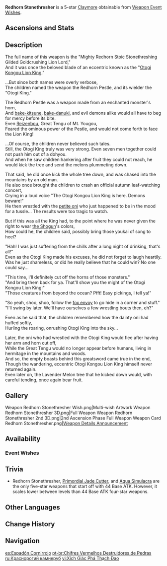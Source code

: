 {{Weapon Infobox
|id             = 12510
|image          = <gallery>
Weapon Redhorn Stonethresher.png|Base
Weapon Redhorn Stonethresher 2nd.png|2nd Ascension
</gallery>
|type           = Claymore
|releaseDate    = 2021-12-14
|rarity         = 5
|base_atk       = 44b
|2nd_stat_type  = CRIT DMG
|2nd_stat       = 19.2%
|obtain         = Weapon Event Wishes
|passive        = Gokadaiou Otogibanashi
|effect         = DEF is increased by (var1)%. Normal and Charged Attack DMG is increased by (var2)% of DEF.
|eff_rank1_var1 = 28
|eff_rank2_var1 = 35
|eff_rank3_var1 = 42
|eff_rank4_var1 = 49
|eff_rank5_var1 = 56
|eff_rank1_var2 = 40
|eff_rank2_var2 = 50
|eff_rank3_var2 = 60
|eff_rank4_var2 = 70
|eff_rank5_var2 = 80
|eff_att1       = DEF
|eff_att2       = Normal Attack Flat DMG Increase
|eff_att3       = Charged Attack Flat DMG Increase
|eff_att4       = Flat DMG Increase
}}
{{Description|According to its [[Otogi King|previous owner]], this weapon is the "Mighty Redhorn Stoic Stonethreshing Gilded Goldcrushing Lion Lord" that can send any monster packing with its tail between its legs.}}
'''Redhorn Stonethresher''' is a 5-star [[Claymore]] obtainable from [[Weapon Event Wishes]].

==Ascensions and Stats==
{{Weapon Ascensions and Stats
|ascendMat1 = Narukami's Wisdom
|ascendMat2 = Narukami's Joy
|ascendMat3 = Narukami's Affection
|ascendMat4 = Narukami's Valor
|bossMat1   = Concealed Claw
|bossMat2   = Concealed Unguis
|bossMat3   = Concealed Talon
|commonMat1 = Old Handguard
|commonMat2 = Kageuchi Handguard
|commonMat3 = Famed Handguard
}}

==Description==
The full name of this weapon is the "Mighty Redhorn Stoic Stonethreshing Gilded Goldcrushing Lion Lord,"<br />
And it was once the beloved blade of an eccentric known as the "[[Otogi King|Otogi Kongou Lion King]]."

...But since both names were overly verbose,<br />
The children named the weapon the Redhorn Pestle, and its wielder the "Otogi King."

The Redhorn Pestle was a weapon made from an enchanted monster's horn,<br />
And [[kitsune|bake-kitsune]], [[bake-danuki]], and evil demons alike would all have to beg for mercy before its bite.<br />
Even [[Reizenbou]], Great Tengu of Mt. Yougou,<br />
Feared the ominous power of the Pestle, and would not come forth to face the Lion King!

...Of course, the children never believed such tales.<br/ >
Still, the Otogi King truly was very strong. Even seven men together could not push him out of a dohyou.<br />
And when he saw children hankering after fruit they could not reach, he would kick the tree and send the melons plummeting down.

That said, he did once kick the whole tree down, and was chased into the mountains by an old man.<br />
He also once brought the children to crash an official autumn leaf-watching concert,<br />
Crying in a loud voice "The Otogi Kongou Lion King is here. Demons beware!"<br />
He then wrestled with the [[Mikoshi Chiyo|petite oni]] who just happened to be in the mood for a tussle... The results were too tragic to watch.

But if this was all the King had, to the point where he was never given the right to wear [[Raiden Shogun|the Shogun]]'s colors,<br />
How could he, the children said, possibly bring those youkai of song to heel?

"Hah! I was just suffering from the chills after a long night of drinking, that's all!"<br />
Even as the Otogi King made his excuses, he did not forget to laugh heartily.<br />
Was he just shameless, or did he really believe that he could win? No one could say...

"This time, I'll definitely cut off the horns of those monsters."<br />
"And bring them back for ya. That'll show you the might of the Otogi Kongou Lion King!"<br />
"Those creatures from beyond the ocean? Pfft! Easy pickings, I tell ya!"

"So yeah, shoo, shoo, follow the [[Kitsune Saiguu|fox envoy]] to go hide in a corner and stuff."<br/ >
"I'll swing by later. We'll have ourselves a few wrestling bouts then, eh?"

Even as he said that, the children remembered how the dainty oni had huffed softly,<br/ >
Hurling the roaring, onrushing Otogi King into the sky...

Later, the oni who had wrestled with the Otogi King would flee after having her arm and horn cut off,<br />
While the Great Tengu would no longer appear before humans, living in hermitage in the mountains and woods.<br/ >
And so, the empty boasts behind this greatsword came true in the end,<br/ >
Though the wandering, eccentric Otogi Kongou Lion King himself never returned again.<br/ >
Even later on, the Lavender Melon tree that he kicked down would, with careful tending, once again bear fruit.

==Gallery==
<gallery hideaddbutton="true" captionalign="center">
Weapon Redhorn Stonethresher Wish.png|Multi-wish Artwork
Weapon Redhorn Stonethresher 3D.png|Full Weapon
Weapon Redhorn Stonethresher 2nd 3D.png|2nd Ascension Phase Full Weapon
Weapon Card Redhorn Stonethresher.png|[https://twitter.com/GenshinImpact/status/1469154913129156608 Weapon Details Announcement]
</gallery>

==Availability==
===Event Wishes===
{{Featured}}

==Trivia==
*Redhorn Stonethresher, [[Primordial Jade Cutter]], and [[Aqua Simulacra]] are the only five-star weapons that start off with 44 Base ATK. However, it scales lower between levels than 44 Base ATK four-star weapons.

==Other Languages==
{{Other Languages
|en      = Redhorn Stonethresher
|zhs     = 赤角石溃杵
|zhs_rm  = Chìjiǎo Shíkuìchǔ
|zht     = 赤角石潰杵
|zht_rm  = Chìjiǎo Shíkuìchǔ
|zh_tl   = Red Horn Stone-Destroying Baton
|ja      = 赤角石塵滅砕
|ja_rm   = Sekkaku Sekijin Messai{{Assumed}}
|ja_tl   = Redhorn Stone-to-Dust-Destructive-Smasher
|ja_note = {{Lang|ja=石塵滅砕|mini=1}} = "stone" + "dust, trash" + "destroy, ruin" + "smash, break, crush"
|ko      = {{tt|쇄석|碎石}}의 붉은 뿔
|ko_rm   = Soeseok-ui Bulgeun Ppul
|ko_tl   = Stonethresher's Redhorn
|es      = Espadón Cornirrojo
|es_tl   = Red Horned Sword
|es_note = The Spanish name for this weapon is rather simplistic and puerile, since "Espadón" could be translated as "big sword" and the "-on" is mostly used by children to refer to big things.
|fr      = Brise-pierre de corne rouge
|fr_tl   = Redhorn Stonebreaker
|ru      = Краснорогий камнеруб
|ru_tl   = Redhorn Stonecutter
|th      = Redhorn Stonethresher
|vi      = {{tt|Xích Giác Phá Thạch Đao|赤角破石刀}}
|vi_tl   = Redhorn Stone-Destroying Broadsword
|de      = Rothorn-Steinbrecher
|de_tl   = Redhorn Stonebreaker
|id      = Redhorn Stonethresher
|pt      = Chifres Vermelhos Destruidores de Pedras
|pt_tl   = Stone-Destroying Red Horns
}}

==Change History==
{{Change History|2.3}}

==Navigation==
{{Weapon Navbox|type=Claymores}}

[[es:Espadón Cornirrojo]]
[[pt-br:Chifres Vermelhos Destruidores de Pedras]]
[[ru:Краснорогий камнеруб]]
[[vi:Xích Giác Phá Thạch Đao]]